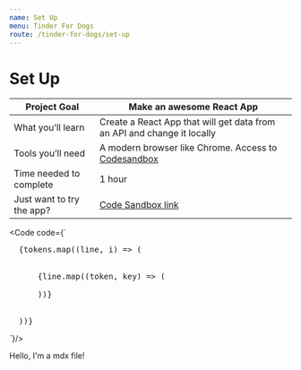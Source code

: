 ```yaml
---
name: Set Up
menu: Tinder For Dogs
route: /tinder-for-dogs/set-up
---
```




# Set Up

| Project Goal           |Make an awesome React App                                                                                                                           |
| ------------------------------- | ----------------------------------------------------------------------------------------------------------------------------------------------------------------------------- |
| What you’ll learn | Create a React App that will get data from an API and change it locally                                                                                     |
| Tools you’ll need      | A modern browser like Chrome. Access to [Codesandbox](https://codesandbox.io) |
| Time needed to complete     | 1 hour                                                                                                                                                                        |
| Just want to try the app?   | [Code Sandbox link](https://codesandbox.io/s/github/SaraVieira/workshop-one-components)                                                                                                                      |

<Code code={`
<pre className={className} style={style}>
  {tokens.map((line, i) => (
    <div {...getLineProps({ line, key: i })}>
      {line.map((token, key) => (
        <span {...getTokenProps({ token, key })} />
      ))}
    </div>
  ))}
</pre>
`}/>

Hello, I'm a mdx file!
